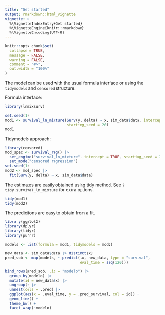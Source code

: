 ```yaml
---
title: "Get started"
output: rmarkdown::html_vignette
vignette: >
  %\VignetteIndexEntry{Get started}
  %\VignetteEngine{knitr::rmarkdown}
  %\VignetteEncoding{UTF-8}
---
```


```r
knitr::opts_chunk$set(
  collapse = TRUE,
  message = FALSE,
  warning = FALSE,
  comment = "#>",
  out.width = "100%"
)
```

The model can be used with the usual formula interface or using the `tidymodels` and `censored` structure.

Formula interface:

```r
library(lnmixsurv)

set.seed(1)
mod1 <- survival_ln_mixture(Surv(y, delta) ~ x, sim_data$data, intercept = TRUE,
                            starting_seed = 20)
mod1
```

Tidymodels approach:

```r
library(censored)
mod_spec <- survival_reg() |>
  set_engine("survival_ln_mixture", intercept = TRUE, starting_seed = 20) |>
  set_mode("censored regression")
set.seed(1)
mod2 <- mod_spec |>
  fit(Surv(y, delta) ~ x, sim_data$data)
```

The estimates are easily obtained using tidy method. See `?tidy.survival_ln_mixture` for extra options.

```r
tidy(mod1)
tidy(mod2)
```


The predicitons are easy to obtain from a fit.

```r
library(ggplot2)
library(dplyr)
library(tidyr)
library(purrr)

models <- list(formula = mod1, tidymodels = mod2)

new_data <- sim_data$data |> distinct(x)
pred_sob <- map(models, ~ predict(.x, new_data, type = "survival", 
                                  eval_time = seq(120)))

bind_rows(pred_sob, .id = "modelo") |>
  group_by(modelo) |>
  mutate(id = new_data$x) |>
  ungroup() |>
  unnest(cols = .pred) |>
  ggplot(aes(x = .eval_time, y = .pred_survival, col = id)) +
  geom_line() +
  theme_bw() +
  facet_wrap(~modelo)
```
